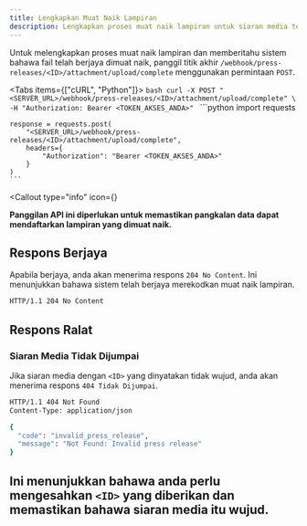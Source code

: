 ```yaml
---
title: Lengkapkan Muat Naik Lampiran
description: Lengkapkan proses muat naik lampiran untuk siaran media tertentu.
---
```



Untuk melengkapkan proses muat naik lampiran dan memberitahu sistem bahawa fail telah berjaya dimuat naik, panggil titik akhir `/webhook/press-releases/<ID>/attachment/upload/complete` menggunakan permintaan `POST`.

<Tabs items={["cURL", "Python"]}>
  <Tab value="cURL">
    ```bash
    curl -X POST "<SERVER_URL>/webhook/press-releases/<ID>/attachment/upload/complete" \
      -H "Authorization: Bearer <TOKEN_AKSES_ANDA>"
    ```
  </Tab>
  <Tab value="Python">
    ```python
    import requests

    response = requests.post(
        "<SERVER_URL>/webhook/press-releases/<ID>/attachment/upload/complete",
        headers={
            "Authorization": "Bearer <TOKEN_AKSES_ANDA>"
        }
    )
    ```
  </Tab>
</Tabs>

<Callout
  type="info"
  icon={<InfoIcon className="size-5" />}
>
  **Panggilan API ini diperlukan untuk memastikan pangkalan data dapat mendaftarkan lampiran yang dimuat naik.**
</Callout>

## Respons Berjaya

Apabila berjaya, anda akan menerima respons `204 No Content`. Ini menunjukkan bahawa sistem telah berjaya merekodkan muat naik lampiran.

```bash
HTTP/1.1 204 No Content
```

## Respons Ralat

### Siaran Media Tidak Dijumpai

Jika siaran media dengan `<ID>` yang dinyatakan tidak wujud, anda akan menerima respons `404 Tidak Dijumpai`.

```bash
HTTP/1.1 404 Not Found
Content-Type: application/json

{
  "code": "invalid_press_release",
  "message": "Not Found: Invalid press release"
}
```

Ini menunjukkan bahawa anda perlu mengesahkan `<ID>` yang diberikan dan memastikan bahawa siaran media itu wujud.
---